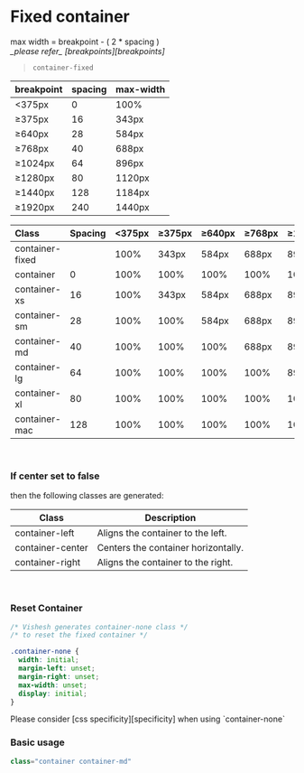 
# Fixed container

<Callout type="info">
  max width = breakpoint - ( 2 * spacing ) <br />
  <em>_please refer_ [breakpoints][breakpoints]</em>
</Callout>

> `container-fixed`

| breakpoint | spacing | max-width |
| :--------- | :------ | :-------- |
| \<375px    | 0       | 100%      |
| ≥375px     | 16      | 343px     |
| ≥640px     | 28      | 584px     |
| ≥768px     | 40      | 688px     |
| ≥1024px    | 64      | 896px     |
| ≥1280px    | 80      | 1120px    |
| ≥1440px    | 128     | 1184px    |
| ≥1920px    | 240     | 1440px    |

| Class           | Spacing | \<375px | ≥375px | ≥640px | ≥768px | ≥1024px | ≥1280px | ≥1440px | ≥1920px |
| :-------------- | :------ | :------ | :----- | :----- | :----- | :------ | :------ | :------ | :------ |
| container-fixed |         | 100%    | 343px  | 584px  | 688px  | 896px   | 1120px  | 1184px  | 1184px  |
| container       | 0       | 100%    | 100%   | 100%   | 100%   | 100%    | 100%    | 100%    | 100%    |
| container-xs    | 16      | 100%    | 343px  | 584px  | 688px  | 896px   | 1120px  | 1184px  | 1184px  |
| container-sm    | 28      | 100%    | 100%   | 584px  | 688px  | 896px   | 1120px  | 1184px  | 1184px  |
| container-md    | 40      | 100%    | 100%   | 100%   | 688px  | 896px   | 1120px  | 1184px  | 1184px  |
| container-lg    | 64      | 100%    | 100%   | 100%   | 100%   | 896px   | 1120px  | 1184px  | 1184px  |
| container-xl    | 80      | 100%    | 100%   | 100%   | 100%   | 100%    | 1120px  | 1184px  | 1184px  |
| container-mac   | 128     | 100%    | 100%   | 100%   | 100%   | 100%    | 100%    | 1184px  | 1184px  |

<br />

### If center set to false

then the following classes are generated:

| Class            | Description                         |
| ---------------- | ----------------------------------- |
| container-left   | Aligns the container to the left.   |
| container-center | Centers the container horizontally. |
| container-right  | Aligns the container to the right.  |

<br />

### Reset Container

```css
/* Vishesh generates container-none class */
/* to reset the fixed container */

.container-none {
  width: initial;
  margin-left: unset;
  margin-right: unset;
  max-width: unset;
  display: initial;
}
```

<Callout type="warning">
  Please consider [css specificity][specificity] when using `container-none`
</Callout>

<br />

### Basic usage

```js
class="container container-md"
```

[breakpoints]: /preset/layout/breakpoints "Breakpoints"
[specificity]: https://www.youtube.com/watch?v=c0kfcP_nD9E "CSS Specificity"
